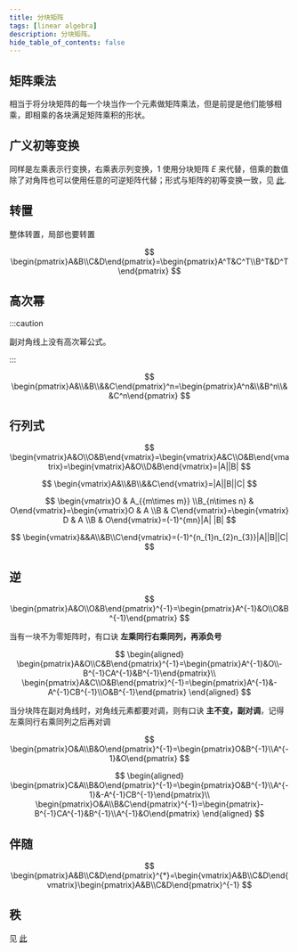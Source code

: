 ```yaml
---
title: 分块矩阵
tags: [linear algebra]
description: 分块矩阵。
hide_table_of_contents: false
---
```


## 矩阵乘法

相当于将分块矩阵的每一个块当作一个元素做矩阵乘法，但是前提是他们能够相乘，即相乘的各块满足矩阵乘积的形状。

## 广义初等变换

同样是左乘表示行变换，右乘表示列变换，$1$ 使用分块矩阵 $E$ 来代替，倍乘的数值除了对角阵也可以使用任意的可逆矩阵代替；形式与矩阵的初等变换一致，见 [此](./matrix.mdx#初等矩阵).

## 转置

整体转置，局部也要转置

$$
\begin{pmatrix}A&B\\C&D\end{pmatrix}=\begin{pmatrix}A^T&C^T\\B^T&D^T\end{pmatrix}
$$

## 高次幂

:::caution

副对角线上没有高次幂公式。

:::

$$
\begin{pmatrix}A&\\&B\\&&C\end{pmatrix}^n=\begin{pmatrix}A^n&\\&B^n\\&&C^n\end{pmatrix}
$$

## 行列式

$$
\begin{vmatrix}A&O\\O&B\end{vmatrix}=\begin{vmatrix}A&C\\O&B\end{vmatrix}=\begin{vmatrix}A&O\\D&B\end{vmatrix}=|A||B|
$$

$$
\begin{vmatrix}A&\\&B\\&&C\end{vmatrix}=|A||B||C|
$$

$$
\begin{vmatrix}O & A_{{m\times m}} \\B_{n\times n} & O\end{vmatrix}=\begin{vmatrix}O & A \\B & C\end{vmatrix}=\begin{vmatrix}
D & A \\B & O\end{vmatrix}=(-1)^{mn}|A| |B|
$$

$$
\begin{vmatrix}&&A\\&B\\C\end{vmatrix}=(-1)^{n_{1}n_{2}n_{3}}|A||B||C|
$$

## 逆

$$
\begin{pmatrix}A&O\\O&B\end{pmatrix}^{-1}=\begin{pmatrix}A^{-1}&O\\O&B^{-1}\end{pmatrix}
$$

当有一块不为零矩阵时，有口诀 **左乘同行右乘同列，再添负号**

$$
\begin{aligned}
\begin{pmatrix}A&O\\C&B\end{pmatrix}^{-1}=\begin{pmatrix}A^{-1}&O\\-B^{-1}CA^{-1}&B^{-1}\end{pmatrix}\\
\begin{pmatrix}A&C\\O&B\end{pmatrix}^{-1}=\begin{pmatrix}A^{-1}&-A^{-1}CB^{-1}\\O&B^{-1}\end{pmatrix}
\end{aligned}
$$

当分块阵在副对角线时，对角线元素都要对调，则有口诀 **主不变，副对调**，记得左乘同行右乘同列之后再对调

$$
\begin{pmatrix}O&A\\B&O\end{pmatrix}^{-1}=\begin{pmatrix}O&B^{-1}\\A^{-1}&O\end{pmatrix}
$$

$$
\begin{aligned}
\begin{pmatrix}C&A\\B&O\end{pmatrix}^{-1}=\begin{pmatrix}O&B^{-1}\\A^{-1}&-A^{-1}CB^{-1}\end{pmatrix}\\
\begin{pmatrix}O&A\\B&C\end{pmatrix}^{-1}=\begin{pmatrix}-B^{-1}CA^{-1}&B^{-1}\\A^{-1}&O\end{pmatrix}
\end{aligned}
$$

## 伴随

$$
\begin{pmatrix}A&B\\C&D\end{pmatrix}^{*}=\begin{vmatrix}A&B\\C&D\end{vmatrix}\begin{pmatrix}A&B\\C&D\end{pmatrix}^{-1}
$$

## 秩

见 [此](./order.mdx#分块矩阵的秩)
